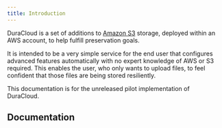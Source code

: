 ```yaml
---
title: Introduction
---
```




DuraCloud is a set of additions to [Amazon S3](https://aws.amazon.com/s3/) storage,
deployed within an AWS account, to help fulfill preservation goals.

It is intended to be a very simple service for the end user that configures advanced
features automatically with no expert knowledge of AWS or S3 required. This enables
the user, who only wants to upload files, to feel confident that those files are
being stored resiliently.

<Aside type="caution">This documentation is for the unreleased pilot implementation of DuraCloud.</Aside>

<LinkCard
    title="Why DuraCloud?"
    href="/duracloud-pilot/about/background"
    description="Read more about the motivation behind DuraCloud."
/>

## Documentation

<LinkCard
    title="User manual"
    href="/duracloud-pilot/guides/user"
    description="This is for end users who will be uploading files."
/>

<LinkCard
    title="Technical documentation"
    href="/duracloud-pilot/guides/technical"
    description="This is for developers and anyone deploying DuraCloud."
/>
